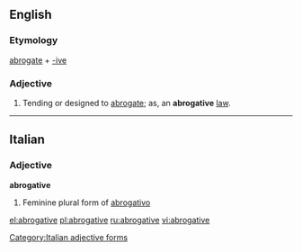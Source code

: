 ==English==

===Etymology===
[[abrogate]] + [[-ive]]

===Adjective===
{{en-adj}}

# Tending or designed to [[abrogate]]; as, an '''abrogative''' [[law]].

----

==Italian==

===Adjective===
'''abrogative''' {{f}}

# Feminine plural form of [[abrogativo]]

[[Category:Italian adjective forms]]

[[el:abrogative]]
[[pl:abrogative]]
[[ru:abrogative]]
[[vi:abrogative]]